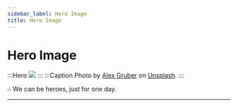 ```yaml
---
sidebar_label: Hero Image
title: Hero Image
---
```


# Hero Image
:::Hero
  ![](img/hero.jpeg)
:::
:::Caption
  Photo by [Alex Gruber](https://unsplash.com/@alex_gruber?utm_content=creditCopyText&utm_medium=referral&utm_source=unsplash)
  on [Unsplash](https://unsplash.com/photos/man-in-black-jacket-and-black-pants-standing-on-rock-formation-looking-at-the-mountains-during-ZOCb5G9tA7A?utm_content=creditCopyText&utm_medium=referral&utm_source=unsplash).
:::

🎶 We can be heroes, just for one day.

---
